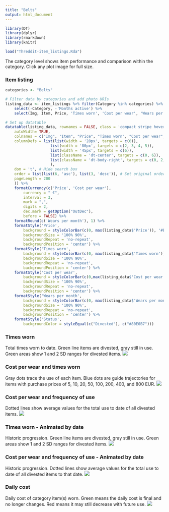 ```yaml
---
title: "Belts"
output: html_document
---
```


```r
library(DT)
library(dplyr)
library(rmarkdown)
library(knitr)

load("Threddit-item_listings.Rda")
```

The category level shows item performance and comparison within the category. Click any plot image for full size.

### Item listing

```r

categories <- "Belts"

# Filter data by categories and add photo URIs 
listing_data <- item_listings %>% filter(Category %in% categories) %>%
    select(-Category, -'Months active') %>%
    select(Img, Item, Price, 'Times worn', 'Cost per wear', 'Wears per month', 'Status')

# Set up datatable
datatable(listing_data, rownames = FALSE, class = 'compact stripe hover row-border order-column', escape = FALSE, options = list(
    autoWidth= TRUE,
    colnames = c("Img", "Item", "Price", "Times worn", "Cost per wear", "Wers per month", "Status"),
    columnDefs = list(list(width = '28px', targets = c(0)),
                    list(width = '80px', targets = c(2, 3, 4, 5)),
                    list(width = '45px', targets = c(6)),
                    list(className = 'dt-center', targets = c(0, 6)),
                    list(className = 'dt-body-right', targets = c(0, 2, 3, 4, 5, 6))
                    ),
    dom = 't', # Hide search box
    order = list(list(6, 'asc'), list(3, 'desc')), # Set original ordering
    pageLength = 200
    )) %>%
    formatCurrency(c('Price', 'Cost per wear'),
        currency = " €",
        interval = 3,
        mark = ",",
        digits = 2,
        dec.mark = getOption("OutDec"),
        before = FALSE) %>%
    formatRound(c('Wears per month'), 1) %>%
    formatStyle('Price',
        background = styleColorBar(c(0, max(listing_data$'Price')), '#E0E0E0'),
        backgroundSize = '100% 90%',
        backgroundRepeat = 'no-repeat',
        backgroundPosition = 'center') %>%
    formatStyle('Times worn',
        background = styleColorBar(c(0, max(listing_data$'Times worn')), '#CCE5FF'),
        backgroundSize = '100% 90%',
        backgroundRepeat = 'no-repeat',
        backgroundPosition = 'center') %>%
    formatStyle('Cost per wear',
        background = styleColorBar(c(0,max(listing_data$'Cost per wear'[listing_data$Status == 'Divested'])), '#FFCCCC'),
        backgroundSize = '100% 90%',
        backgroundRepeat = 'no-repeat',
        backgroundPosition = 'center') %>%
    formatStyle('Wears per month',
        background = styleColorBar(c(0, max(listing_data$'Wears per month')), '#CCFFCC'),
        backgroundSize = '100% 90%',
        backgroundRepeat = 'no-repeat',
        backgroundPosition = 'center') %>%
    formatStyle('Status',
        backgroundColor = styleEqual(c("Divested"), c("#80E0B7")))
```

### Times worn
Total times worn to date. Green line items are divested, gray still in use. Green areas show 1 and 2 SD ranges for divested items.
[![](https://threddit-297417.web.app/Category-Belts-Times_used.png)](https://threddit-297417.web.app/Category-Belts-Times_used.png){target="_blank"}

### Cost per wear and times worn
Gray dots trace the use of each item. Blue dots are guide trajectories for items with purchase prices of 5, 10, 20, 50, 100, 200, 400, and 800 EUR.
[![](https://threddit-297417.web.app/Category-Belts-Cost_and_Cumulative_use.png)](https://threddit-297417.web.app/Category-Belts-Cost_and_Cumulative_use.png){target="_blank"}

### Cost per wear and frequency of use
Dotted lines show average values for the total use to date of all divested items.
[![](https://threddit-297417.web.app/Category-Belts.png)](https://threddit-297417.web.app/Category-Belts.png){target="_blank"}

### Times worn - Animated by date
Historic progression. Green line items are divested, gray still in use. Green areas show 1 and 2 SD ranges for divested items. 
![](https://threddit-297417.web.app/Category-Belts-Times_used-animation.gif)

### Cost per wear and frequency of use - Animated by date
Historic progression. Dotted lines show average values for the total use to date of all divested items to that date.
![](https://threddit-297417.web.app/Category-Belts-animation.gif)

### Daily cost
Daily cost of category item(s) worn. Green means the daily cost is final and no longer changes. Red means it may still decrease with future use.
[![](https://threddit-297417.web.app/Category-Belts-Daily_cost.png)](https://threddit-297417.web.app/Category-Belts-Daily_cost.png){target="_blank"}
